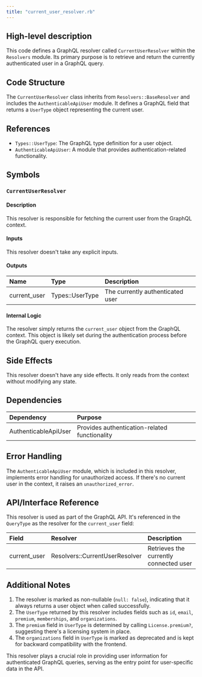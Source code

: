 ```yaml
---
title: "current_user_resolver.rb"
---
```


## High-level description
This code defines a GraphQL resolver called `CurrentUserResolver` within the `Resolvers` module. Its primary purpose is to retrieve and return the currently authenticated user in a GraphQL query.

## Code Structure
The `CurrentUserResolver` class inherits from `Resolvers::BaseResolver` and includes the `AuthenticableApiUser` module. It defines a GraphQL field that returns a `UserType` object representing the current user.

## References
- `Types::UserType`: The GraphQL type definition for a user object.
- `AuthenticableApiUser`: A module that provides authentication-related functionality.

## Symbols

### `CurrentUserResolver`
#### Description
This resolver is responsible for fetching the current user from the GraphQL context.

#### Inputs
This resolver doesn't take any explicit inputs.

#### Outputs
| Name | Type | Description |
|:-----|:-----|:------------|
| current_user | Types::UserType | The currently authenticated user |

#### Internal Logic
The resolver simply returns the `current_user` object from the GraphQL context. This object is likely set during the authentication process before the GraphQL query execution.

## Side Effects
This resolver doesn't have any side effects. It only reads from the context without modifying any state.

## Dependencies
| Dependency | Purpose |
|:-----------|:--------|
| AuthenticableApiUser | Provides authentication-related functionality |

## Error Handling
The `AuthenticableApiUser` module, which is included in this resolver, implements error handling for unauthorized access. If there's no current user in the context, it raises an `unauthorized_error`.

## API/Interface Reference
This resolver is used as part of the GraphQL API. It's referenced in the `QueryType` as the resolver for the `current_user` field:

| Field | Resolver | Description |
|:------|:---------|:------------|
| current_user | Resolvers::CurrentUserResolver | Retrieves the currently connected user |

## Additional Notes
1. The resolver is marked as non-nullable (`null: false`), indicating that it always returns a user object when called successfully.
2. The `UserType` returned by this resolver includes fields such as `id`, `email`, `premium`, `memberships`, and `organizations`.
3. The `premium` field in `UserType` is determined by calling `License.premium?`, suggesting there's a licensing system in place.
4. The `organizations` field in `UserType` is marked as deprecated and is kept for backward compatibility with the frontend.

This resolver plays a crucial role in providing user information for authenticated GraphQL queries, serving as the entry point for user-specific data in the API.